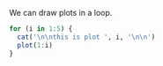 We can draw plots in a loop.

```r
for (i in 1:5) {
  cat('\n\nthis is plot ', i, '\n\n')
  plot(1:i)
}
```
